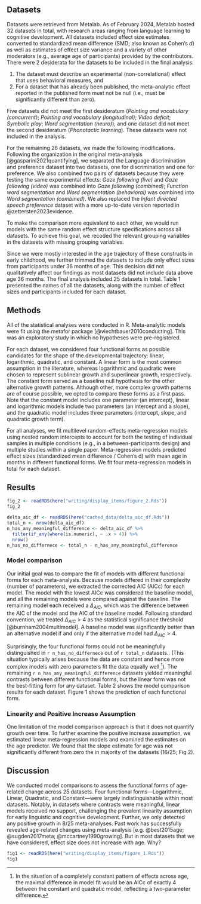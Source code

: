 
## Datasets 

Datasets were retrieved from Metalab. As of February 2024, Metalab hosted 32 datasets in total, with research areas ranging from language learning to cognitive development. All datasets included effect size estimates converted to standardized mean difference (SMD; also known as Cohen’s *d*) as well as estimates of effect size variance and a variety of other moderators (e.g., average age of participants) provided by the contributors. There were 2 desiderata for the datasets to be included in the final analysis: 

1. The dataset must describe an experimental (non-correlational) effect that uses behavioral measures, and 
2. For a dataset that has already been published, the meta-analytic effect reported in the published form must not be null (i.e., must be significantly different than zero). 

Five datasets did not meet the first desideratum (*Pointing and vocabulary (concurrent)*; *Pointing and vocabulary (longitudinal)*; *Video deficit*; *Symbolic play*; *Word segmentation (neuro)*), and one dataset did not meet the second desideratum (*Phonotactic learning*). These datasets were not included in the analysis. 

For the remaining 26 datasets, we made the following modifications. Following the organization in the original meta-analysis [@gasparini2021quantifying], we separated the Language discrimination and preference dataset into two datasets, one for discrimination and one for preference. We also combined two pairs of datasets because they were testing the same experimental effects: *Gaze following (live)* and *Gaze following (video)* was combined into *Gaze following (combined)*; *Function word segmentation* and *Word segmentation (behavioral)* was combined into *Word segmentation (combined)*. We also replaced the *Infant directed speech preference* dataset with a more up-to-date version reported in @zettersten2023evidence. 

To make the comparison more equivalent to each other, we would run models with the same random effect structure specifications across all datasets. To achieve this goal, we recoded the relevant grouping variables in the datasets with missing grouping variables. 

Since we were mostly interested in the age trajectory of these constructs in early childhood, we further trimmed the datasets to include only effect sizes from participants under 36 months of age. This decision did not qualitatively affect our findings as most datasets did not include data above age 36 months. The final analysis included 25 datasets in total. Table 1 presented the names of all the datasets, along with the number of effect sizes and participants included for each dataset. 

## Methods

All of the statistical analyses were conducted in R. Meta-analytic models were fit using the metafor package [@viechtbauer2010conducting]. This was an exploratory study in which no hypotheses were pre-registered.

For each dataset, we considered four functional forms as possible candidates for the shape of the developmental trajectory: linear, logarithmic, quadratic, and constant. A linear form is the most common assumption in the literature, whereas logarithmic and quadratic were chosen to represent sublinear growth and superlinear growth, respectively. The constant form served as a baseline null hypothesis for the other alternative growth patterns. Although other, more complex growth patterns are of course possible, we opted to compare these forms as a first pass. Note that the constant model includes one parameter (an intercept), linear and logarithmic models include two parameters (an intercept and a slope), and the quadratic model includes three parameters (intercept, slope, and quadratic growth term). 

For all analyses, we fit multilevel random-effects meta-regression models using nested random intercepts to account for both the testing of individual samples in multiple conditions (e.g., in a between-participants design) and multiple studies within a single paper. Meta-regression models predicted effect sizes (standardized mean difference / Cohen’s d) with mean age in months in different functional forms. We fit four meta-regression models in total for each dataset. 

## Results

```r
fig_2 <- readRDS(here("writing/display_items/figure_2.Rds"))
fig_2
```


```r
delta_aic_df <- readRDS(here("cached_data/delta_aic_df.Rds"))
total_n <- nrow(delta_aic_df)
n_has_any_meaningful_difference <- delta_aic_df %>% 
  filter(if_any(where(is.numeric), ~ .x > 4)) %>% 
  nrow()
n_has_no_differnece <- total_n - n_has_any_meaningful_difference
```

### Model comparison 

Our initial goal was to compare the fit of models with different functional forms for each meta-analysis. Because models differed in their complexity (number of parameters), we extracted the corrected AIC (AICc) for each model. The model with the lowest AICc was considered the baseline model, and all the remaining models were compared against the baseline. The remaining model each received a $\Delta_{AIC}$, which was the difference between the AIC of the model and the AIC of the baseline model. Following standard convention, we treated $\Delta_{AIC} > 4$ as the statistical significance threshold [@burnham2004multimodel]. A baseline model was significantly better than an alternative model if and only if the alternative model had  $\Delta_{AIC} > 4$. 

Surprisingly, the four functional forms could not be meaningfully distinguished in `r n_has_no_differnece` out of `r total_n` datasets.. (This situation typically arises because the data are constant and hence more complex models with zero parameters fit the data equally well ^[In the situation of a completely constant pattern of effects across age, the maximal difference in model fit would be an AICc of exactly 4 between the constant and quadratic model, reflecting a two-parameter difference.]). The remaining `r n_has_any_meaningful_difference` datasets yielded meaningful contrasts between different functional forms, but the linear form was not the best-fitting form for any dataset. Table 2 shows the model comparison results for each dataset. Figure 1 shows the prediction of each functional form.  


### Linearity and Positive Increase Assumption

One limitation of the model comparison approach is that it does not quantify growth over time. To further examine the positive increase assumption, we estimated linear meta-regression models and examined the estimates on the age predictor. We found that the slope estimate for age was not significantly different from zero the in majority of the datasets (16/25; Fig 2). 

## Discussion 

We conducted model comparisons to assess the functional forms of age-related change across 25 datasets. Four functional forms—Logarithmic, Linear, Quadratic, and Constant—were largely indistinguishable within most datasets. Notably, in datasets where contrasts were meaningful, linear models received no support, challenging the prevalent linearity assumption for early linguistic and cognitive development. Further, we only detected any positive growth in 8/25 meta-analyses. Past work has successfully revealed age-related changes using meta-analysis [e.g. @best2015age; @sugden2017meta; @mccartney1990growing]. But in most datasets that we have considered, effect size does not increase with age. Why? 


```r
fig1 <- readRDS(here("writing/display_items/figure_1.Rds"))
fig1
```

